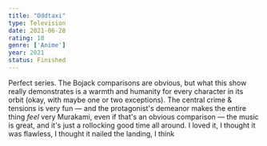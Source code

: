 ```yaml
---
title: "Oddtaxi"
type: Television
date: 2021-06-28
rating: 10
genre: ['Anime']
year: 2021
status: Finished
---
```


Perfect series. The Bojack comparisons are obvious, but what this show really demonstrates is a warmth and humanity for every character in its orbit (okay, with maybe one or two exceptions). The central crime & tensions is very fun — and the protagonist's demeanor makes the entire thing _feel_ very Murakami, even if that's an obvious comparison — the music is great, and it's just a rollocking good time all around. I loved it, I thought it was flawless, I thought it nailed the landing, I think 
